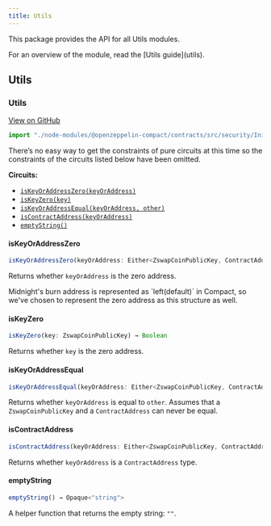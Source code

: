```yaml
---
title: Utils
---
```


This package provides the API for all Utils modules.

<Callout type='info'>
For an overview of the module, read the [Utils guide](utils).
</Callout>

## Utils

### Utils

[View on GitHub](https://github.com/OpenZeppelin/compact-contracts/blob/main/contracts/src/utils/Utils.compact)

```ts
import "./node-modules/@openzeppelin-compact/contracts/src/security/Initializable";
```

<Callout>
There’s no easy way to get the constraints of pure circuits at this time so the constraints of the circuits listed below have been omitted.
</Callout>

**Circuits:**

- [`isKeyOrAddressZero(keyOrAddress)`](#iskeyoraddresszero)
- [`isKeyZero(key)`](#iskeyzero)
- [`isKeyOrAddressEqual(keyOrAddress, other)`](#iskeyoraddressequal)
- [`isContractAddress(keyOrAddress)`](#iscontractaddress)
- [`emptyString()`](#emptystring)

#### isKeyOrAddressZero

```ts
isKeyOrAddressZero(keyOrAddress: Either<ZswapCoinPublicKey, ContractAddress>) → Boolean
```

Returns whether `keyOrAddress` is the zero address.

<Callout>
Midnight's burn address is represented as `left<ZswapCoinPublicKey, ContractAddress>(default<ZswapCoinPublicKey>)` in Compact, so we've chosen to represent the zero address as this structure as well.
</Callout>

#### isKeyZero

```ts
isKeyZero(key: ZswapCoinPublicKey) → Boolean
```

Returns whether `key` is the zero address.

#### isKeyOrAddressEqual

```ts
isKeyOrAddressEqual(keyOrAddress: Either<ZswapCoinPublicKey, ContractAddress>, other: Either<ZswapCoinPublicKey, ContractAddress>) → Boolean
```

Returns whether `keyOrAddress` is equal to `other`. Assumes that a `ZswapCoinPublicKey` and a `ContractAddress` can never be equal.

#### isContractAddress

```ts
isContractAddress(keyOrAddress: Either<ZswapCoinPublicKey, ContractAddress>) → Boolean
```

Returns whether `keyOrAddress` is a `ContractAddress` type.

#### emptyString

```ts
emptyString() → Opaque<"string">
```

A helper function that returns the empty string: `""`.
